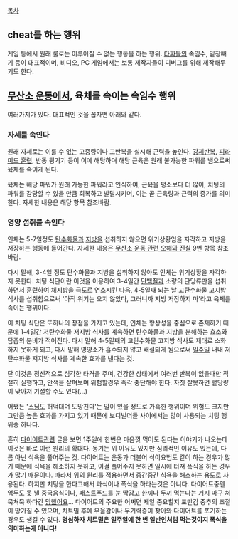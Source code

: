 [[목차]]
== cheat를 하는 행위 ==
게임 등에서 원래 룰로는 이루어질 수 없는 행동을 하는 행위. [[타짜]]들의 속임수, 밑장빼기 등이 대표적이며, 비디오, PC 게임에서는 보통 제작자들이 디버그를 위해 제작해두기도 한다.

== [[무산소 운동]]에서, 육체를 속이는 속임수 행위 ==
여러가지가 있다. 대표적인 것을 꼽자면 아래와 같다.

=== 자세를 속인다 ===
원래 자세로는 이룰 수 없는 고중량이나 고반복을 실시해 근력을 높인다. [[강제반복]], [[피라미드 훈련]], 반동 튕기기 등이 이에 해당하며 해당 근육은 원래 불가능한 파워를 냄으로써 육체를 속이게 된다.

육체는 해당 파워가 원래 가능한 파워라고 인식하여, 근육을 평소보다 더 많이, 치팅의 파워를 감당할 수 있을 만큼 회복하고 발달시키며, 이는 곧 근육량과 근력의 증가를 의미한다. 자세한 내용은 해당 항목 참조바람.

=== 영양 섭취를 속인다 ===
인체는 5-7일정도 [[탄수화물]]과 [[지방]]을 섭취하지 않으면 위기상황임을 자각하고 지방을 저장하는 행동에 들어간다. 자세한 내용은 [[무산소 운동 관련 오해와 진실]] 9번 항목 참조바람.

다시 말해, 3-4일 정도 탄수화물과 지방을 섭취하지 않아도 인체는 위기상황을 자각하지 못한다. 치팅 식단이란 이것을 이용하여 3-4일간 [[단백질]]과 소량의 단당류만을 섭취하면서 훈련하여 [[체지방]]을 극도로 연소시킨 다음, 4-5일째 되는 날 고탄수화물 고지방 식사를 섭취함으로써 '아직 위기는 오지 않았다, 그러니까 지방 저장하지 마'라고 육체를 속이는 행위이다.

이 치팅 식단은 또하나의 장점을 가지고 있는데, 인체는 항상성을 중심으로 존재하기 때문에 1-4일간 저탄수화물 저지방 식사를 계속하면 탄수화물과 지방을 분해하는 효소와 담즙의 분비가 적어진다. 다시 말해 4-5일째의 고탄수화물 고지방 식사도 제대로 소화하지 못하게 되고, 다시 말해 영양소가 흡수되지 않고 배설되게 됨으로써 [[일주일]] 내내 저탄수화물 저지방 식사를 계속한 효과를 낸다는 것.

단 이것은 정신적으로 심각한 타격을 주며, 건강한 상태에서 여러번 반복이 없을때만 적절히 실행하고, 안색을 살펴보며 위험할경우 즉각 중단해야 한다. 자칫 잘못하면 혈당량이 낮아져 기절할 수도 있다(...)

어쨌든 '[[스님]]도 허덕대며 도망친다'는 말이 있을 정도로 가혹한 행위이며 위험도 크지만 그만큼 높은 효과를 가지고 있기 때문에 보디빌더들 사이에서는 많이 사용되는 치팅 행위중 하나다.

흔히 [[다이어트]]관련 글을 보면 1주일에 한번은 마음껏 먹어도 된다는 이야기가 나오는데 이것은 바로 이런 원리의 확대다. 동기는 위 이유도 있지만 심리적인 이유도 있는데, 다름 아닌 식욕을 풀어주는 것. 다이어트는 운동과 더불어 식이요법도 같이 하는 경우가 많기 때문에 식욕을 해소하지 못하고, 이걸 풀어주지 못하면 일시에 터져 폭식을 하는 경우가 많기 때문이다. 따라서 위의 원리를 적용하면서 중간중간 식욕을 해소하는 용도로 사용된다. 하지만 치팅을 한다고해서 과식이나 폭식을 하라는것은 아니다. 다이어트중엔 엄두도 못 낼 중국음식이나, 패스트푸드를 눈 딱감고 한끼나 두끼 먹는다는 거지 마구 쳐묵쳐묵 하다간 [[망했어요]]... 다이어트의 주요한 어쩌면 제일 중요할지 포만감 중추의 조절이 망가질 수 있으며,  치트밀 후에 우울감이나 무기력증이 찾아와 다이어트를 포기하는 경우도 생길 수 있다. '''명심하자 치트밀은 일주일에 한 번 일반인처럼 먹는것이지 폭식을 의미하는게 아니다!'''
